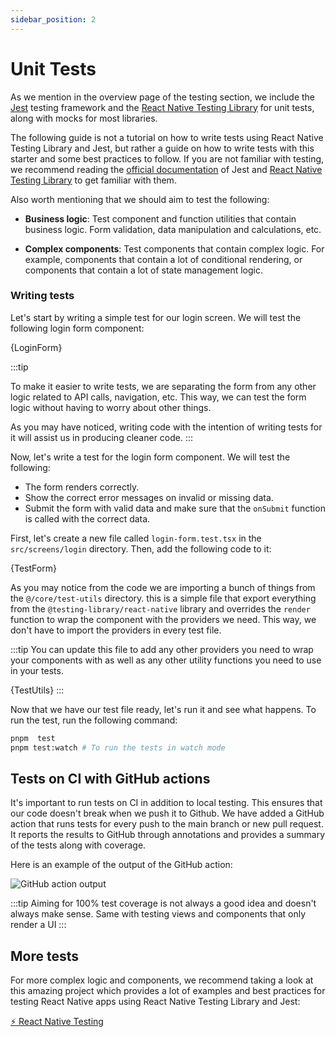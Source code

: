 ```yaml
---
sidebar_position: 2
---
```



# Unit Tests

As we mention in the overview page of the testing section, we include the [Jest](https://jestjs.io/) testing framework and the [React Native Testing Library](https://callstack.github.io/react-native-testing-library/) for unit tests, along with mocks for most libraries.

The following guide is not a tutorial on how to write tests using React Native Testing Library and Jest, but rather a guide on how to write tests with this starter and some best practices to follow. If you are not familiar with testing, we recommend reading the [official documentation](https://jestjs.io/docs/en/getting-started) of Jest and [React Native Testing Library](https://callstack.github.io/react-native-testing-library/) to get familiar with them.


Also worth mentioning that we should aim to test the following:

* **Business logic**: Test component and function utilities that contain business logic. Form validation, data manipulation and calculations, etc.

* **Complex components**: Test components that contain complex logic. For example, components that contain a lot of conditional rendering, or components that contain a lot of state management logic.


### Writing tests

Let's start by writing a simple test for our login screen. We will test the following login form component:

<CodeBlock language="tsx" title="./src/screens/login/login-form.tsx">
  {LoginForm}
</CodeBlock>

:::tip

To make it easier to write tests, we are separating the form from any other logic related to API calls, navigation, etc. This way, we can test the form logic without having to worry about other things.

As you may have noticed, writing code with the intention of writing tests for it will assist us in producing cleaner code.
:::

Now, let's write a test for the login form component. We will test the following:

* The form renders correctly.
* Show the correct error messages on invalid or missing data.
* Submit the form with valid data and make sure that the `onSubmit` function is called with the correct data.

First, let's create a new file called `login-form.test.tsx` in the `src/screens/login` directory. Then, add the following code to it:

<CodeBlock language="tsx" title="./src/screens/login/login-form.test.tsx">
  {TestForm}
</CodeBlock>

As you may notice from the code we are importing a bunch of things from the `@/core/test-utils` directory. this is a simple file that export everything from the `@testing-library/react-native` library and overrides the `render` function to wrap the component with the providers we need. This way, we don't have to import the providers in every test file.

:::tip
You can update this file to add any other providers you need to wrap your components with as well as any other utility functions you need to use in your tests.

<CodeBlock language="tsx" title="./src/core/test-utils">
  {TestUtils}
</CodeBlock>
:::

Now that we have our test file ready, let's run it and see what happens. To run the test, run the following command:

```bash
pnpm  test
pnpm test:watch # To run the tests in watch mode
```

## Tests on CI with GitHub actions

It's important to run tests on CI in addition to local testing. This ensures that our code doesn't break when we push it to Github. We have added a GitHub action that runs tests for every push to the main branch or new pull request. It reports the results to GitHub through annotations and provides a summary of the tests along with coverage.

Here is an example of the output of the GitHub action:

![GitHub action output](./img/github-action-output.png)

:::tip
Aiming for 100% test coverage is not always a good idea and doesn't always make sense. Same with testing views and components that only render a UI
:::
## More tests

For more complex logic and components, we recommend taking a look at this amazing project which provides a lot of examples and best practices for testing React Native apps using React Native Testing Library and Jest:

[⚡️ React Native Testing](https://github.com/vanGalilea/react-native-testing/)






